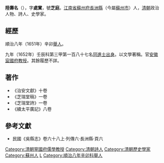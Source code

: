 '''陸壽名'''（{{bd|？年||？年|catIdx=L陸}}），字'''處實'''，號'''芝庭'''。[[江南省|江南省]][[蘇州府|蘇州府]][[長洲縣|長洲縣]]（今屬[[蘇州市|蘇州市]]）人，[[清朝|清朝]]政治人物、詩人、史學家。

==經歷==
順治八年（1651年）辛卯[[舉人|舉人]]。

九年（1652年）壬辰科第三甲第一百八十七名[[同進士出身|同進士出身]]。以文學著稱。官[[安徽|安徽]][[寍國府|寍國府]][[教授_(官名)|教授]]。其餘履歷不詳。

==著作==
*《治安文獻》十卷
*《芝瑞堂稿》一卷
*《芝瑞堂詩》一卷
*《續太平廣記》八卷

==參考文獻==
*民國《吳縣志》卷六十八上·列傳六·長洲縣·頁六

{{Wikisource author}}

{{DEFAULTSORT:Lu陸}}
{{順治九年壬辰科殿試金榜}}
[[Category:清朝寧國府儒學教授|Category:清朝寧國府儒學教授]]
[[Category:清朝詩人|Category:清朝詩人]]
[[Category:清朝歷史學家|Category:清朝歷史學家]]
[[Category:蘇州人|Category:蘇州人]]
[[Category:陸姓|L]]
[[Category:順治八年辛卯科舉人|Category:順治八年辛卯科舉人]]